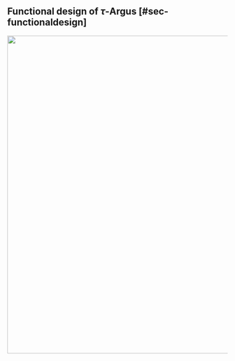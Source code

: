 ## Functional design of $\tau$-Argus [#sec-functionaldesign]

![](Media/Pictures/tau_argus_functional_design.png){width=14.792cm height=19.233cm}
<!-- 2000000700004D00000062CFD2BA6125.svm -->

